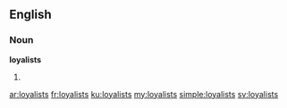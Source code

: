 ==English==

===Noun===
'''loyalists'''

# {{plural of|[[loyalist]]}}

[[ar:loyalists]]
[[fr:loyalists]]
[[ku:loyalists]]
[[my:loyalists]]
[[simple:loyalists]]
[[sv:loyalists]]